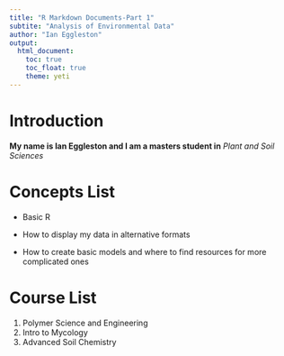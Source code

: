 ```yaml
---
title: "R Markdown Documents-Part 1"
subtite: "Analysis of Environmental Data"
author: "Ian Eggleston"
output: 
  html_document:
    toc: true
    toc_float: true
    theme: yeti
---
```




Introduction
============
**My name is Ian Eggleston and I am a masters student in** *Plant and Soil Sciences*

Concepts List
=============
* Basic R

* How to display my data in alternative formats

* How to create basic models and where to find resources for more complicated ones


Course List
===========
1. Polymer Science and Engineering
2. Intro to Mycology
3. Advanced Soil Chemistry
